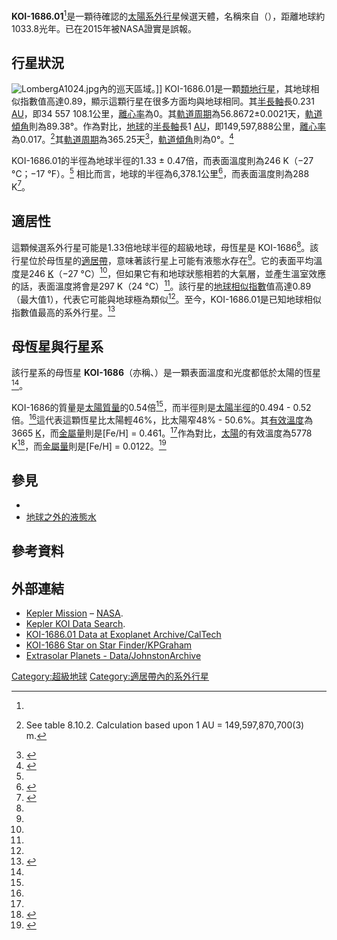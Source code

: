 {{noteTA
|1=zh-cn:空间望远镜; zh-tw:太空望遠鏡; zh-hk:太空望遠鏡;
|2=zh-cn:开普勒; zh-tw:克卜勒; zh-hk:開普勒
}}
{{Planetbox begin 
| name = KOI-1686.01
}}
<!-- {{Planetbox image
| image   = 
| caption = 
| credit  = 
}} -->
{{Planetbox star 
| star =  [http://exoplanetarchive.ipac.caltech.edu/cgi-bin/DisplayOverview/nph-DisplayOverview?objname=KOI-1686 KOI-1686] [http://www.cthreepo.com/stars/viewK.php?KIC=8692861 (KIC 6149553)]<ref name="KeplerKOI-Search">{{cite web |authors=Staff |title=Kepler KOI Search Results for KOI-1686.01 |url=http://archive.stsci.edu/kepler/koi/search.php |date=January 7, 2013 |publisher=[[太空望遠鏡科學研究所|Space Telescope Science Institute]] |accessdate=March 11, 2013 |archive-date=2015-10-02 |archive-url=https://web.archive.org/web/20151002020025/http://archive.stsci.edu/kepler/koi/search.php |dead-url=yes }}</ref><ref name="CalTech-KOI-1686.01">{{cite web |authors=Staff |title=NASA Exoplanet Archive -KOI-1686.01 |url=http://exoplanetarchive.ipac.caltech.edu/cgi-bin/DisplayOverview/nph-DisplayOverview?objname=KOI-1686 |date= |publisher=[[加州理工學院|CalTech]] |accessdate=March 11, 2013 |archive-date=2013-04-08 |archive-url=https://archive.is/20130408142127/http://exoplanetarchive.ipac.caltech.edu/cgi-bin/DisplayOverview/nph-DisplayOverview?objname=KOI-1686 |dead-url=no }}</ref><ref name="StarFinder-KIC-6149553">{{cite web |last=Graham |first=Keith P. |title=Star Finder for KIC=6149553 |url=http://www.cthreepo.com/stars/viewK.php?KIC=6149553 |date=2008 |publisher=CThreePO.com |accessdate=March 11, 2013 |deadurl=yes |archiveurl=https://web.archive.org/web/20131102181833/http://www.cthreepo.com/stars/viewK.php?KIC=6149553 |archivedate=2013年11月2日 }}</ref>
| constell = 
| RA = {{RA|19|54|01.743}}<ref name="KeplerKOI-Search" />
| DEC = {{DEC|+41|28|44.58}}<ref name="KeplerKOI-Search" />
| dist_ly = 1033.8<ref name="PHL">{{cite web |last=Méndez |first=Abel |title=Data of Potential Habitable Planets |url=http://phl.upr.edu/projects/habitable-exoplanets-catalog/data |date=February 18, 2013 |publisher=Planetary Habitability Laboratory |accessdate=March 11, 2013 |archive-date=2012-06-05 |archive-url=https://www.webcitation.org/68BTROjg8?url=http://phl.upr.edu/projects/habitable-exoplanets-catalog/data |dead-url=no }}</ref>
| dist_pc = 
| class = 
| app_mag = 
| mass = 0.54<ref name="CalTech-KOI-1686.01" />
| radius = 0.52<ref name="CalTech-KOI-1686.01" />；0.494<ref name="KeplerKOI-Search" />
| temperature = 3665<ref name="CalTech-KOI-1686.01" />
| metallicity = 0.461<ref name="CalTech-KOI-1686.01" />
| surface gravity = 4.74<ref name="CalTech-KOI-1686.01" />
| age = <!-- 13.900<ref name="KeplerKOI-Search" /> -->
}} 
{{Planetbox orbit 
| semimajor = 0.231<ref name="CalTech-KOI-1686.01" />
| period = {{val|56.8672|0.0021}}<ref name="CalTech-KOI-1686.01" />
| eccentricity = 0<ref name="CalTech-KOI-1686.01" />
| inclination = 89.38<ref name="CalTech-KOI-1686.01" />
| t_transit = 
}}
{{Planetbox character 
| mass-earth = 2.21<ref name="PHL" />
| radius_earth = {{val|1.33|0.47}}<ref name="CalTech-KOI-1686.01" />
| density = 
| gravity = 
| gravity_earth = 
| temperature = {{convert|246|K|°C|abbr=on}}<ref name="PHL" /> 
}} 
{{Planetbox discovery 
| discovery_date = 
| discoverers = [[克卜勒太空望遠鏡|克卜勒太空望遠鏡]]團隊
| discovery_site = [[克卜勒太空望遠鏡|克卜勒太空望遠鏡]]
| discovery_method = 凌日法（[[開普勒太空望遠鏡|開普勒太空望遠鏡]]）
| discovery_status = 尚未確認
}}
{{Planetbox reference
<!---
SIMBAD "identifiers" include(?): 
2MASS J19540173+4128445
KIC 6149553
KOI-1686 
--->
| star = KOI-1686 
| planet =  
}}
{{Planetbox end}} 

'''KOI-1686.01'''<ref name="CalTech-KOI-1686.01" />是一顆待確認的[[太陽系外行星|太陽系外行星]]候選天體，名稱來自{{link-en|开普勒星表|Kepler Object of Interest}}（{{lang|en|KOI}}），距離地球約1033.8光年。已在2015年被NASA證實是誤報。

==行星狀況==
[[Image:LombergA1024.jpg|thumb]]內的巡天區域。]]
KOI-1686.01是一顆[[類地行星|類地行星]]，其地球相似指數值高達0.89，顯示這顆行星在很多方面均與地球相同。其[[半長軸|半長軸]]長0.231 [[天文單位|AU]]，即34 557 108.1公里，[[軌道離心率|離心率]]為0。其[[軌道周期|軌道周期]]為56.8672±0.0021天，[[軌道傾角|軌道傾角]]則為89.38°。作為對比，[[地球|地球]]的[[半長軸|半長軸]]長1 [[天文單位|AU]]，即149,597,888公里，[[軌道離心率|離心率]]為0.017。<ref name=standish_williams_iau>{{cite web |last1=Standish |first1=E. Myles |last2=Williams |first2=James C. |title=Orbital Ephemerides of the Sun, Moon, and Planets |publisher=International Astronomical Union Commission 4: (Ephemerides) |url=http://iau-comm4.jpl.nasa.gov/XSChap8.pdf |format=PDF |accessdate=2010-04-03 |deadurl=yes |archiveurl=https://web.archive.org/web/20110205225629/http://iau-comm4.jpl.nasa.gov/XSChap8.pdf |archivedate=2011-02-05 }} See table 8.10.2. Calculation based upon 1 AU = 149,597,870,700(3) m.</ref>其[[軌道周期|軌道周期]]為365.25天<ref name=iers>{{cite conference|author=IERS Working Groups|editor=McCarthy, Dennis D.; Petit, Gérard|title=General Definitions and Numerical Standards|year=2003|booktitle=IERS Technical Note No. 32|publisher=U.S. Naval Observatory and Bureau International des Poids et Mesures|url=http://www.iers.org/MainDisp.csl?pid=46-25776|accessdate=2008-08-03|archive-date=2009-01-31|archive-url=https://web.archive.org/web/20090131124845/http://www.iers.org/MainDisp.csl?pid=46-25776|dead-url=yes}}</ref>，[[軌道傾角|軌道傾角]]則為0°。<ref name=IERS>{{cite web|author=Staff|date=2007-08-07|url=http://hpiers.obspm.fr/eop-pc/models/constants.html|title=Useful Constants|publisher=[[国际地球自转服务|International Earth Rotation and Reference Systems Service]]|accessdate=2008-09-23|archive-date=2002-06-28|archive-url=https://web.archive.org/web/20020628001843/http://hpiers.obspm.fr/eop-pc/models/constants.html|dead-url=no}}</ref>

KOI-1686.01的半徑為地球半徑的1.33 ± 0.47倍，而表面溫度則為246 K（−27 °C；−17 °F）。<ref name="PHL" /> 相比而言，地球的半徑為6,378.1公里<ref name=usno>{{cite web |title=Selected Astronomical Constants, 2011 |work=The Astronomical Almanac |url=http://asa.usno.navy.mil/SecK/2011/Astronomical_Constants_2011.txt |accessdate=2011-02-25 |deadurl=yes |archiveurl=https://web.archive.org/web/20130826043456/http://asa.usno.navy.mil/SecK/2011/Astronomical_Constants_2011.txt |archivedate=2013-08-26 }}</ref>，而表面溫度則為288 K<ref name=kinver20091210>{{cite news|url=http://news.bbc.co.uk/2/hi/science/nature/8406839.stm|title=Global average temperature may hit record level in 2010|last1=Kinver|first1=Mark|date=December 10, 2009|work=[[BBC_Online|BBC Online]]|accessdate=2010-04-22|archive-date=2010-08-05|archive-url=https://web.archive.org/web/20100805084302/http://news.bbc.co.uk/2/hi/science/nature/8406839.stm|dead-url=no}}</ref>。

==適居性==
這顆候選系外行星可能是1.33倍地球半徑的超級地球，母恆星是 KOI-1686<ref name="CalTech-KOI-1686.01" />。該行星位於母恆星的[[適居帶|適居帶]]，意味著該行星上可能有液態水存在<ref name="PHL" />。它的表面平均溫度是246 [[熱力學溫標|K]]（−27 °C）<ref name="PHL" />，但如果它有和地球狀態相若的大氣層，並產生溫室效應的話，表面溫度將會是297 K（24 °C）<ref name="PHL" />。該行星的[[地球相似指數|地球相似指數]]值高達0.89（最大值1），代表它可能與地球極為類似<ref name="PHL" />。至今，KOI-1686.01是已知地球相似指數值最高的系外行星。<ref>{{Cite web |url=http://phl.upr.edu/projects/habitable-exoplanets-catalog/data |title=HEC: Data of Potential Habitable Worlds |accessdate=2013-04-13 |archive-date=2012-06-05 |archive-url=https://www.webcitation.org/68BTROjg8?url=http://phl.upr.edu/projects/habitable-exoplanets-catalog/data |dead-url=no }}</ref>

==母恆星與行星系==
該行星系的母恆星 '''KOI-1686'''（亦稱{{lang|en|'''KIC 6149553'''}}、{{lang|en|'''2MASS J19540173+4128445'''}}）是一顆表面溫度和光度都低於太陽的恆星<ref name="CalTech-KOI-1686.01"/>。

KOI-1686的質量是[[太陽質量|太陽質量]]的0.54倍<ref name="CalTech-KOI-1686.01" />，而半徑則是[[太陽|太陽半徑]]的0.494 - 0.52倍。<ref name="KeplerKOI-Search" />這代表這顆恆星比太陽輕46%，比太陽窄48% - 50.6%。其[[有效溫度|有效溫度]]為3665 [[開氏溫標|K]]，而[[金屬量|金屬量]]則是[Fe/H] = 0.461。<ref name="CalTech-KOI-1686.01" />作為對比，[[太陽|太陽]]的有效溫度為5778 K<ref name=nssdc>{{cite web
 |last=Williams
 |first=D. R.
 |year=2004
 |title=Sun Fact Sheet
 |url=http://nssdc.gsfc.nasa.gov/planetary/factsheet/sunfact.html
 |publisher=[[NASA|NASA]]
 |accessdate=2010-09-27
 |archive-date=2010-07-15
 |archive-url=https://web.archive.org/web/20100715200549/http://nssdc.gsfc.nasa.gov/planetary/factsheet/sunfact.html
 |dead-url=no
 }}</ref>，而[[金屬量|金屬量]]則是[Fe/H] = 0.0122。<ref>
{{cite journal
 |last=Asplund|first=M.
 |coauthors=N. Grevesse and A. J. Sauval
 |year=2006
 |title=The new solar abundances - Part I: the observations
 |journal=Communications in Asteroseismology
 |volume=147 |pages=76–79
 |bibcode=2006CoAst.147...76A
 |doi=10.1553/cia147s76
}}</ref>

== 參見 ==
* {{link-en|地球相似體|Earth analog}}
* [[地球之外的液態水|地球之外的液態水]]

== 參考資料 ==
{{reflist}}

== 外部連結 ==
{{Commons category|Kepler Mission}}
* [https://web.archive.org/web/20131105082102/http://www.nasa.gov/mission_pages/kepler/main/index.html Kepler Mission] – [[NASA|NASA]]. 
* [http://archive.stsci.edu/kepler/koi/search.php Kepler KOI Data Search]{{Wayback|url=http://archive.stsci.edu/kepler/koi/search.php |date=20151002020025 }}.
* [http://exoplanetarchive.ipac.caltech.edu/cgi-bin/DisplayOverview/nph-DisplayOverview?objname=KOI-1686 KOI-1686.01 Data at Exoplanet Archive/[[加州理工學院|CalTech]]]
* [https://web.archive.org/web/20131102181833/http://www.cthreepo.com/stars/viewK.php?KIC=6149553 KOI-1686 Star on Star Finder/KPGraham]{{Webarchive|url=https://archive.is/20130408142127/http://exoplanetarchive.ipac.caltech.edu/cgi-bin/DisplayOverview/nph-DisplayOverview?objname=KOI-1686 |date=2013-04-08 }}
* [http://www.johnstonsarchive.net/astro/extrasolarplanets.html Extrasolar Planets - Data/JohnstonArchive]{{Wayback|url=http://www.johnstonsarchive.net/astro/extrasolarplanets.html |date=20140327214805 }}

{{portal bar|天文学|}}
[[Category:超級地球|Category:超級地球]] 
[[Category:適居帶內的系外行星|Category:適居帶內的系外行星]]